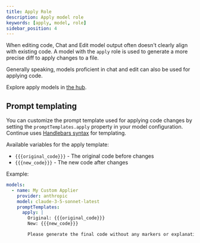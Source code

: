 ```yaml
---
title: Apply Role
description: Apply model role
keywords: [apply, model, role]
sidebar_position: 4
---
```



When editing code, Chat and Edit model output often doesn't clearly align with existing code. A model with the `apply` role is used to generate a more precise diff to apply changes to a file.

Generally speaking, models proficient in chat and edit can also be used for applying code.

Explore apply models in [the hub](https://hub.continue.dev/explore/models?roles=apply).

## Prompt templating

You can customize the prompt template used for applying code changes by setting the `promptTemplates.apply` property in your model configuration. Continue uses [Handlebars syntax](https://handlebarsjs.com/guide/) for templating.

Available variables for the apply template:

- `{{{original_code}}}` - The original code before changes
- `{{{new_code}}}` - The new code after changes

Example:

```yaml
models:
  - name: My Custom Applier
    provider: anthropic
    model: claude-3-5-sonnet-latest
    promptTemplates:
      apply: |
        Original: {{{original_code}}}
        New: {{{new_code}}}

        Please generate the final code without any markers or explanations.
```

